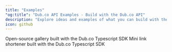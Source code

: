 ```yaml
---
title: "Examples"
"og:title": "Dub.co API Examples - Build with the Dub.co API"
description: "Explore ideas and examples of what you can build with the Dub.co API"
icon: github
---
```


<CardGroup cols={2}>
  <Card
    title="OSS Gallery"
    icon="github"
    href="https://github.com/dubinc/oss-gallery"
    color="#333333"
  >
    Open-source gallery built with the Dub.co Typescript SDK
  </Card>
  <Card
    title="Dublet"
    icon="github"
    href="https://github.com/dubinc/dublet"
    color="#333333"
  >
    Mini link shortener built with the Dub.co Typescript SDK
  </Card>
</CardGroup>

